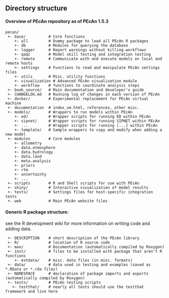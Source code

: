 ## Directory structure

#### Overview of PEcAn repository as of PEcAn 1.5.3

<!--Should Also include a guideline to structures so that people know where to put things as they add them-->
```
pecan/
 +- base/          # Core functions
    +- all         # Dummy package to load all PEcAn R packages
    +- db          # Modules for querying the database
    +- logger      # Report warnings without killing workflows
    +- qaqc        # Model skill testing and integration testing
    +- remote      # Communicate with and execute models on local and remote hosts
    +- settings    # Functions to read and manipulate PEcAn settings files
    +- utils       # Misc. utility functions
    +- visualization # Advanced PEcAn visualization module
    +- workflow    # functions to coordinate analysis steps
 +- book_source/   # Main documentation and developer's guide
 +- CHANGELOG.md   # Running log of changes in each version of PEcAn
 +- docker/        # Experimental replacement for PEcAn virtual machine
 +- documentation  # index_vm.html, references, other misc.
 +- models/        # Wrappers to run models within PEcAn
    +- ed/         # Wrapper scripts for running ED within PEcAn
    +- sipnet/     # Wrapper scripts for running SIPNET within PEcAn
    +- ...         # Wrapper scripts for running [...] within PEcAn
    +- template/   # Sample wrappers to copy and modify when adding a new model
 +- modules        # Core modules
    +- allometry
    +- data.atmosphere
    +- data.hydrology
    +- data.land
    +- meta.analysis
    +- priors
    +- rtm
    +- uncertainty
    +- ...
 +- scripts        # R and Shell scripts for use with PEcAn
 +- shiny/         # Interactive visualization of model results
 +- tests/         # Settings files for host-specific integration tests
 +- web            # Main PEcAn website files
```


#### Generic R package structure:

see the R development wiki for more information on writing code and adding data.

```
 +- DESCRIPTION    # short description of the PEcAn library
 +- R/             # location of R source code
 +- man/           # Documentation (automatically compiled by Roxygen)
 +- inst/          # files to be installed with package that aren't R functions
    +- extdata/    # misc. data files (in misc. formats)
 +- data/          # data used in testing and examples (saved as *.RData or *.rda files)
 +- NAMESPACE      # declaration of package imports and exports (automatically compiled by Roxygen)
 +- tests/         # PEcAn testing scripts
   +- testthat/    # nearly all tests should use the testthat framework and live here
```
